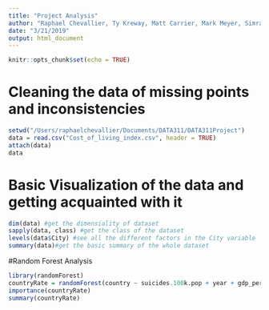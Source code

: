 ```yaml
---
title: "Project Analysis"
author: "Raphael Chevallier, Ty Kreway, Matt Carrier, Mark Meyer, Simran Tejay"
date: "3/21/2019"
output: html_document
---
```


```r
knitr::opts_chunk$set(echo = TRUE)
```

# Cleaning the data of missing points and inconsistencies
```r
setwd("/Users/raphaelchevallier/Documents/DATA311/DATA311Project")
data = read.csv("Cost_of_living_index.csv", header = TRUE)
attach(data)
data
```

# Basic Visualization of the data and getting acquainted with it
```r
dim(data) #get the dimensiality of dataset
sapply(data, class) #get the class of the dataset
levels(data$City) #see all the different factors in the City variable
summary(data)#get the basic summary of the whole dataset
```

#Random Forest Analysis
```r
library(randomForest)
countryRate = randomForest(country ~ suicides.100k.pop + year + gdp_per_capita.... +  population, data = completeData)#limit randomise variable for forest so not all variables used like bagging
importance(countryRate)
summary(countryRate)
```
